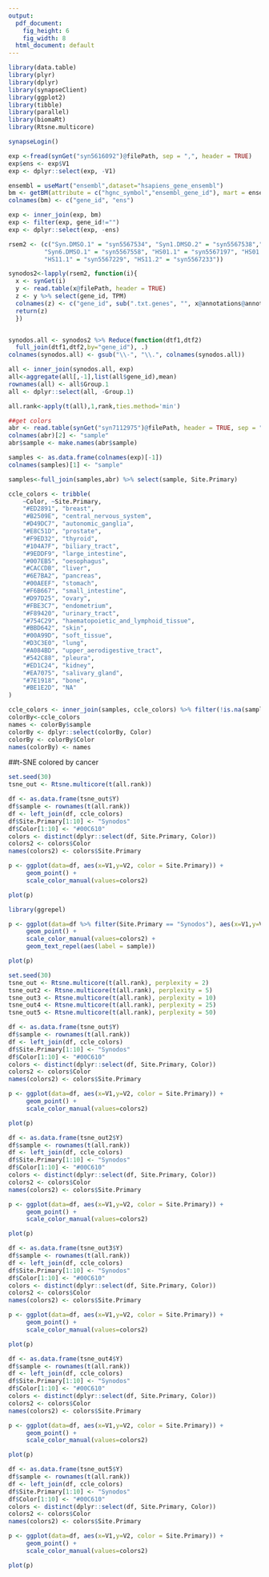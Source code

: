 ```yaml
---
output:
  pdf_document: 
    fig_height: 6
    fig_width: 8
  html_document: default
---
```


```r
library(data.table)
library(plyr)
library(dplyr)
library(synapseClient)
library(ggplot2)
library(tibble)
library(parallel)
library(biomaRt)
library(Rtsne.multicore)

synapseLogin()

exp <-fread(synGet("syn5616092")@filePath, sep = ",", header = TRUE)
exp$ens <- exp$V1
exp <- dplyr::select(exp, -V1)

ensembl = useMart("ensembl",dataset="hsapiens_gene_ensembl")
bm <- getBM(attribute = c("hgnc_symbol","ensembl_gene_id"), mart = ensembl)
colnames(bm) <- c("gene_id", "ens")

exp <- inner_join(exp, bm) 
exp <- filter(exp, gene_id!="")
exp <- dplyr::select(exp, -ens)

rsem2 <- (c("Syn.DMSO.1" = "syn5567534", "Syn1.DMSO.2" = "syn5567538","Syn5.1" = "syn5269658", "Syn5.2" = "syn5567353", "Syn6" = "syn5269682", 
          "Syn6.DMSO.1" = "syn5567558", "HS01.1" = "syn5567197", "HS01.2" = "syn5567201",
          "HS11.1" = "syn5567229", "HS11.2" = "syn5567233"))

```


```r
synodos2<-lapply(rsem2, function(i){
  x <- synGet(i)
  y <- read.table(x@filePath, header = TRUE)
  z <- y %>% select(gene_id, TPM)
  colnames(z) <- c("gene_id", sub(".txt.genes", "", x@annotations@annotations@stringAnnotations$specimenID))
  return(z)
  })


synodos.all <- synodos2 %>% Reduce(function(dtf1,dtf2)
  full_join(dtf1,dtf2,by="gene_id"), .)
colnames(synodos.all) <- gsub("\\-", "\\.", colnames(synodos.all))

all <- inner_join(synodos.all, exp)  
all<-aggregate(all[,-1],list(all$gene_id),mean)
rownames(all) <- all$Group.1
all <- dplyr::select(all, -Group.1)

all.rank<-apply(t(all),1,rank,ties.method='min')

```


```r
##get colors
abr <- read.table(synGet("syn7112975")@filePath, header = TRUE, sep = "\t", comment.char = "", quote = "")
colnames(abr)[2] <- "sample"
abr$sample <- make.names(abr$sample)

samples <- as.data.frame(colnames(exp)[-1])
colnames(samples)[1] <- "sample"

samples<-full_join(samples,abr) %>% select(sample, Site.Primary)

ccle_colors <- tribble(
    ~Color, ~Site.Primary,
    "#ED2891", "breast",
    "#B2509E", "central_nervous_system",
    "#D49DC7", "autonomic_ganglia",
    "#E8C51D", "prostate",
    "#F9ED32", "thyroid",
    "#104A7F", "biliary_tract",
    "#9EDDF9", "large_intestine",
    "#007EB5", "oesophagus",
    "#CACCDB", "liver",
    "#6E7BA2", "pancreas",
    "#00AEEF", "stomach",
    "#F6B667", "small_intestine",
    "#D97D25", "ovary",
    "#FBE3C7", "endometrium",
    "#F89420", "urinary_tract",
    "#754C29", "haematopoietic_and_lymphoid_tissue",
    "#BBD642", "skin",
    "#00A99D", "soft_tissue",
    "#D3C3E0", "lung",
    "#A084BD", "upper_aerodigestive_tract",
    "#542C88", "pleura",
    "#ED1C24", "kidney",
    "#EA7075", "salivary_gland",
    "#7E1918", "bone",
    "#BE1E2D", "NA"
)

ccle_colors <- inner_join(samples, ccle_colors) %>% filter(!is.na(sample))
colorBy<-ccle_colors
names <- colorBy$sample
colorBy <- dplyr::select(colorBy, Color)
colorBy <- colorBy$Color
names(colorBy) <- names
```
##t-SNE colored by cancer
```r
set.seed(30)
tsne_out <- Rtsne.multicore(t(all.rank))

df <- as.data.frame(tsne_out$Y)
df$sample <- rownames(t(all.rank))
df <- left_join(df, ccle_colors)
df$Site.Primary[1:10] <- "Synodos"
df$Color[1:10] <- "#00C610"
colors <- distinct(dplyr::select(df, Site.Primary, Color))
colors2 <- colors$Color
names(colors2) <- colors$Site.Primary

p <- ggplot(data=df, aes(x=V1,y=V2, color = Site.Primary)) + 
     geom_point() + 
     scale_color_manual(values=colors2) 

plot(p)
```

```r
library(ggrepel)

p <- ggplot(data=df %>% filter(Site.Primary == "Synodos"), aes(x=V1,y=V2, color = Site.Primary)) + 
     geom_point() +
     scale_color_manual(values=colors2) +
     geom_text_repel(aes(label = sample))

plot(p)
```



```r
set.seed(30)
tsne_out <- Rtsne.multicore(t(all.rank), perplexity = 2)
tsne_out2 <- Rtsne.multicore(t(all.rank), perplexity = 5)
tsne_out3 <- Rtsne.multicore(t(all.rank), perplexity = 10)
tsne_out4 <- Rtsne.multicore(t(all.rank), perplexity = 25)
tsne_out5 <- Rtsne.multicore(t(all.rank), perplexity = 50)

df <- as.data.frame(tsne_out$Y)
df$sample <- rownames(t(all.rank))
df <- left_join(df, ccle_colors)
df$Site.Primary[1:10] <- "Synodos"
df$Color[1:10] <- "#00C610"
colors <- distinct(dplyr::select(df, Site.Primary, Color))
colors2 <- colors$Color
names(colors2) <- colors$Site.Primary

p <- ggplot(data=df, aes(x=V1,y=V2, color = Site.Primary)) + 
     geom_point() + 
     scale_color_manual(values=colors2) 

plot(p)

df <- as.data.frame(tsne_out2$Y)
df$sample <- rownames(t(all.rank))
df <- left_join(df, ccle_colors)
df$Site.Primary[1:10] <- "Synodos"
df$Color[1:10] <- "#00C610"
colors <- distinct(dplyr::select(df, Site.Primary, Color))
colors2 <- colors$Color
names(colors2) <- colors$Site.Primary

p <- ggplot(data=df, aes(x=V1,y=V2, color = Site.Primary)) + 
     geom_point() + 
     scale_color_manual(values=colors2) 

plot(p)

df <- as.data.frame(tsne_out3$Y)
df$sample <- rownames(t(all.rank))
df <- left_join(df, ccle_colors)
df$Site.Primary[1:10] <- "Synodos"
df$Color[1:10] <- "#00C610"
colors <- distinct(dplyr::select(df, Site.Primary, Color))
colors2 <- colors$Color
names(colors2) <- colors$Site.Primary

p <- ggplot(data=df, aes(x=V1,y=V2, color = Site.Primary)) + 
     geom_point() + 
     scale_color_manual(values=colors2) 

plot(p)

df <- as.data.frame(tsne_out4$Y)
df$sample <- rownames(t(all.rank))
df <- left_join(df, ccle_colors)
df$Site.Primary[1:10] <- "Synodos"
df$Color[1:10] <- "#00C610"
colors <- distinct(dplyr::select(df, Site.Primary, Color))
colors2 <- colors$Color
names(colors2) <- colors$Site.Primary

p <- ggplot(data=df, aes(x=V1,y=V2, color = Site.Primary)) + 
     geom_point() + 
     scale_color_manual(values=colors2) 

plot(p)

df <- as.data.frame(tsne_out5$Y)
df$sample <- rownames(t(all.rank))
df <- left_join(df, ccle_colors)
df$Site.Primary[1:10] <- "Synodos"
df$Color[1:10] <- "#00C610"
colors <- distinct(dplyr::select(df, Site.Primary, Color))
colors2 <- colors$Color
names(colors2) <- colors$Site.Primary

p <- ggplot(data=df, aes(x=V1,y=V2, color = Site.Primary)) + 
     geom_point() + 
     scale_color_manual(values=colors2) 

plot(p)
```